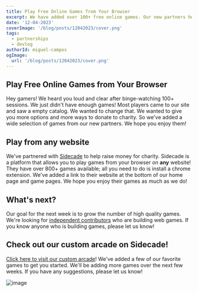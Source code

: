```yaml
---
title: Play Free Online Games from Your Browser
excerpt: We have added over 100+ free online games. Our new partners help us bring you more games and more ways to donate to charity. Check out our new games and let us know what you think!
date: '12-04-2023'
coverImage: '/blog/posts/12042023/cover.png'
tags:
  - partnerships
  - devlog
authorId: miguel-campos
ogImage:
  url: '/blog/posts/12042023/cover.png'
---
```


## Play Free Online Games from Your Browser

Hey gamers! We heard you loud and clear after binge-watching 100+ sessions. We just didn't have enough games! Most players came to our site and saw a empty catalog. We wanted to change that. We wanted to give you more options and more ways to donate to charity. So we've added a wide selection of games from our new partners. We hope you enjoy them!

## Play from any website

We've partnered with [Sidecade](https://sidecade.com/) to help raise money for charity. Sidecade is a platform that allows you to play games from your browser on **any** website! They have over 800+ games available; all you need to do is install a chrome extension. We've added a link to their website at the bottom of our home page and game pages. We hope you enjoy their games as much as we do!

## What's next?

Our goal for the next week is to grow the number of high quality games. We're looking for [independent contributors](/help?id=developer-help) who are building web games. If you know anyone who is building games, please let us know!

## Check out our custom arcade on Sidecade!

[Click here to visit our custom arcade](https://sidecade.com/custom-arcades/charity-games)! We've added a few of our favorite games to get you started. We'll be adding more games over the next few weeks. If you have any suggestions, please let us know!

![image](/blog/posts/12042023/custom-arcade.png)
